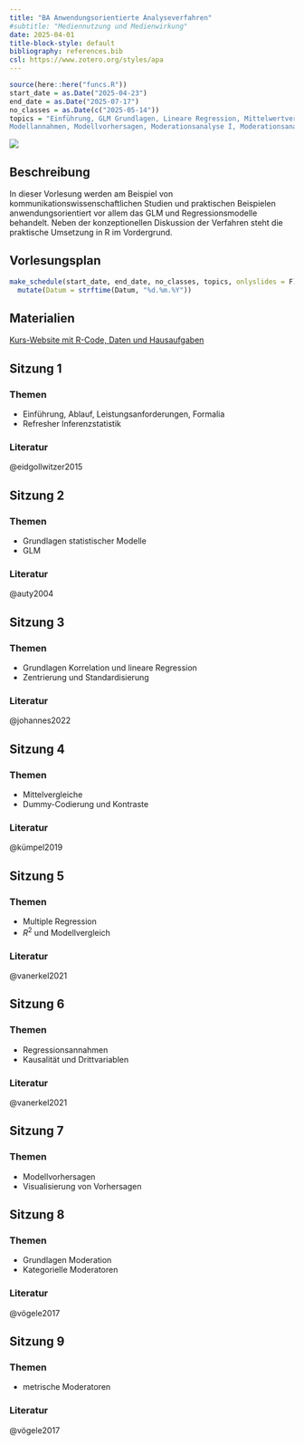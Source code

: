 ```yaml
---
title: "BA Anwendungsorientierte Analyseverfahren"
#subtitle: "Mediennutzung und Medienwirkung"
date: 2025-04-01
title-block-style: default
bibliography: references.bib
csl: https://www.zotero.org/styles/apa
---
```


```r
source(here::here("funcs.R"))
start_date = as.Date("2025-04-23")
end_date = as.Date("2025-07-17")
no_classes = as.Date(c("2025-05-14"))
topics = "Einführung, GLM Grundlagen, Lineare Regression, Mittelwertvergleiche, Multiple Regression, 
Modellannahmen, Modellvorhersagen, Moderationsanalyse I, Moderationsanalyse II, Logistische Regression, Multilevel-Regression, Abschluss" |> str_split_1(", ") |> str_squish()
```

![](images/aa_title.jpg)

## Beschreibung

In dieser Vorlesung werden am Beispiel von kommunikationswissenschaftlichen Studien und praktischen Beispielen anwendungsorientiert vor allem das GLM und Regressionsmodelle behandelt. Neben der konzeptionellen Diskussion der Verfahren steht die praktische Umsetzung in R im Vordergrund.

## Vorlesungsplan

```r
make_schedule(start_date, end_date, no_classes, topics, onlyslides = F) |> 
  mutate(Datum = strftime(Datum, "%d.%m.%Y"))
```

## Materialien

[Kurs-Website mit R-Code, Daten und Hausaufgaben](https://stats.ifp.uni-mainz.de/ba-aa-vl/)

## Sitzung 1 <a class="bi bi-easel-fill" href="slides.html#/s1" alt="Folien"></a> {#1}

### Themen

-   Einführung, Ablauf, Leistungsanforderungen, Formalia
-   Refresher Inferenzstatistik

### Literatur

@eidgollwitzer2015

## Sitzung 2 <a class="bi bi-easel-fill" href="slides.html#/s2" alt="Folien"></a> {#2}

### Themen

-   Grundlagen statistischer Modelle
-   GLM

### Literatur

@auty2004

## Sitzung 3 <a class="bi bi-easel-fill" href="slides.html#/s3" alt="Folien"></a> {#3}

### Themen

-   Grundlagen Korrelation und lineare Regression
-   Zentrierung und Standardisierung

### Literatur

@johannes2022

## Sitzung 4 <a class="bi bi-easel-fill" href="slides.html#/s4" alt="Folien"></a> {#4}

### Themen

-   Mittelvergleiche
-   Dummy-Codierung und Kontraste

### Literatur

@kümpel2019

## Sitzung 5 <a class="bi bi-easel-fill" href="slides.html#/s5" alt="Folien"></a> {#5}

### Themen

-   Multiple Regression
-   $R^2$ und Modellvergleich

### Literatur

@vanerkel2021

## Sitzung 6 <a class="bi bi-easel-fill" href="slides.html#/s6" alt="Folien"></a> {#6}

### Themen

-   Regressionsannahmen
-   Kausalität und Drittvariablen

### Literatur

@vanerkel2021

## Sitzung 7 <a class="bi bi-easel-fill" href="slides.html#/s7" alt="Folien"></a> {#7}

### Themen

-   Modellvorhersagen
-   Visualisierung von Vorhersagen

## Sitzung 8 <a class="bi bi-easel-fill" href="slides.html#/s8" alt="Folien"></a> {#8}

### Themen

-   Grundlagen Moderation
-   Kategorielle Moderatoren

### Literatur

@vögele2017


## Sitzung 9 <a class="bi bi-easel-fill" href="slides.html#/s9" alt="Folien"></a> {#9}

### Themen

-   metrische Moderatoren

### Literatur

@vögele2017